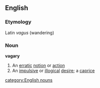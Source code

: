 ==English==
===Etymology===
Latin ''vagus'' (wandering)
===Noun===
'''vagary'''
#An [[erratic]] [[notion]] or [[action]]
#An [[impulsive]] or [[illogical]] [[desire]]; a [[caprice]]
[[category:English nouns]]